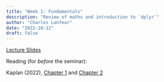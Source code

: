 ```yaml
---
title: "Week 1: Fundamentals"
description: "Review of maths and introduction to `dplyr`"
author: "Charles Lanfear"
date: "2022-10-12"
draft: false
---
```


[Lecture Slides](https://clanfear.github.io/ioc_iqa/_lectures/1_fundamentals/slides_fundamentals.html)

Reading (for *before* the seminar):

Kaplan (2022), [Chapter 1](https://crimebythenumbers.com/a-soup-to-nuts-project-example.html) and [Chapter 2](https://crimebythenumbers.com/intro-to-r.html)